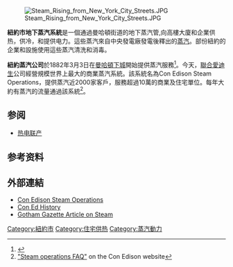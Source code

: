 {{Expand language|1=en|time=2022-04-04T14:07:00+00:00}}
[[Image:Steam_Rising_from_New_York_City_Streets.JPG|thumb]]

'''紐約市地下蒸汽系統'''是一個通過曼哈頓街道的地下蒸汽管,向高樓大廈和企業供热，供冷，和提供电力。這些蒸汽來自中央發電廠發電後釋出的[[蒸汽|蒸汽]]。部份紐約的企業和設施使用這些蒸汽清洗和消毒。

'''紐約蒸汽公司'''於1882年3月3日在[[曼哈頓下城|曼哈頓下城]]開始提供蒸汽服務<ref>{{cite web |url=http://www.coned.com/history/steam.asp |title=A Brief History of Con Edison |publisher=Con Edison |accessdate=2014-05-04 |deadurl=yes |archiveurl=https://web.archive.org/web/20060312062632/http://www.coned.com/history/steam.asp |archivedate=2006-03-12 }}</ref>。今天，[[聯合愛迪生|聯合愛迪生]]公司經營規模世界上最大的商業蒸汽系統。該系統名為Con Edison Steam Operations，提供蒸汽近2000家客戶，服務超過10萬的商業及住宅單位。每年大約有{{convert|24|e9lb|tonnes}}蒸汽的流量通過該系統<ref name=conedsteam>[http://www.coned.com/steam/kc_faqs.asp "Steam operations FAQ"] {{Wayback|url=http://www.coned.com/steam/kc_faqs.asp |date=20160811170408 }} on the Con Edison website</ref>。

==参阅==
*[[热电联产|热电联产]]

==参考资料==
{{reflist}}

==外部連結==
*[http://www.coned.com/steam/ Con Edison Steam Operations]
*[https://web.archive.org/web/20131323450400/http://www.coned.com/history/steam.asp Con Ed History]
*[https://web.archive.org/web/20120306002334/http://www.gothamgazette.com/article//20031110/200/674 Gotham Gazette Article on Steam]

[[Category:紐約市|Category:紐約市]]
[[Category:住宅供热|Category:住宅供热]]
[[Category:蒸汽動力|Category:蒸汽動力]]